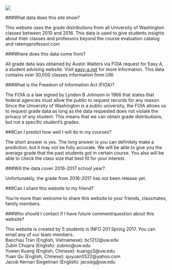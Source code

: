 
![](./Cherries.jpg)

###What data does this site show?

This website uses the grade distributions from all University of Washington classes between 2010 and 2016. This data is used to give students insights about their classes and professors beyond the course evaluation catalog and ratemyprofessor.com

###Where does this data come from?

All grade data was obtained by Austin Walters via FOIA request for Easy A, a student advising website. Visit [easy-a.net](easy-a.net) for more information. This data contains over 30,000 classes information from UW.

###What is the Freedom of Information Act (FIOA)?

The FOIA is a law signed by Lyndon B Johnson in 1966 that states that federal agencies must allow the public to request records for any reason. Since the University of Washington is a public university, the FOIA allows us to request grade data as long as the data requested does not violate the privacy of any student. This means that we can obtain grade distributions, but not a specific student's grades.

###Can I predict how well I will do in my courses?

The short answer is yes. The long answer is you can definitely make a prediction, but it may not be fully accurate. We will be able to give you the average grade that the past students got in certain course. You also will be able to check the class size that best fit for your interest.

###Will the data cover 2016-2017 school year?

Unfortunately, the grade from 2016-2017 has not been release yet.

###Can I share this website to my friend?

You're more than welcome to share this website to your friends, classmates, family members.

###Who should I contact if I have future comment/question about this website?

This website is created by 5 students in INFO 201 Spring 2017. You can email any of our team members.<br>
Baochau Tran (English, Vietnamese): bc1212@uw.edu<br>
Zubin Chopra (English): zubinc@uw.edu<br>
Yuwen Kuang (English, Chinese): kuangy3@uw.edu<br>
Yuan Qu (English, Chinese): quyuan0522@yahoo.com<br>
Jacob Kernan Siegelman (English): jacsieg@uw.edu
